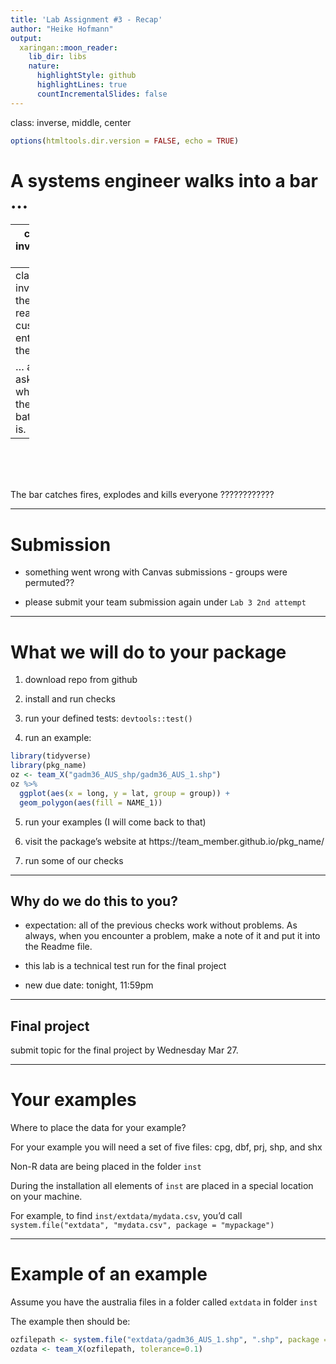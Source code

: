 ```yaml
---
title: 'Lab Assignment #3 - Recap'
author: "Heike Hofmann"
output:
  xaringan::moon_reader:
    lib_dir: libs
    nature:
      highlightStyle: github
      highlightLines: true
      countIncrementalSlides: false
---
```

class: inverse, middle, center
```r
options(htmltools.dir.version = FALSE, echo = TRUE)
```
# A systems engineer walks into a bar ...

---
class: inverse
# ... 

- he orders a beer

- he orders 9,999,999 beers

- he orders -1 beers

- he orders C5F63A beers

- he orders a lizard

---
class: inverse
# the first real customer enters the bar

... and asks where the bathroom is.

--

<br> <br> <br>

The bar catches fires, explodes and kills everyone ????????????

---

# Submission

- something went wrong with Canvas submissions - groups were permuted??

- please submit your team submission again under `Lab 3 2nd attempt`


---

# What we will do to your package

1. download repo from github 

2. install and run checks 

3. run your defined tests: `devtools::test()`

4. run an example:

```r
library(tidyverse)
library(pkg_name)
oz <- team_X("gadm36_AUS_shp/gadm36_AUS_1.shp")
oz %>% 
  ggplot(aes(x = long, y = lat, group = group)) +
  geom_polygon(aes(fill = NAME_1))
```

5. run your examples (I will come back to that)

6. visit the package's website at https://team_member.github.io/pkg_name/

6. run some of our checks 

---

## Why do we do this to you?

- expectation: all of the previous checks work without problems.
As always, when you encounter a problem, make a note of it and put it into the Readme file. 

- this lab is a technical test run for the final project

- new due date: tonight, 11:59pm


---

## Final project

submit topic for the final project by Wednesday Mar 27.


---

# Your examples

Where to place the data for your example?

For your example you will need a set of five files: cpg, dbf, prj, shp, and shx

Non-R data are being placed in the folder `inst`

During the installation all elements of `inst` are placed in a special location on your machine.

For example, to find `inst/extdata/mydata.csv`, you'd call `system.file("extdata", "mydata.csv", package = "mypackage")`

---

# Example of an example

Assume you have the australia files in a folder called `extdata` in folder `inst`

The example then should be:
```r
ozfilepath <- system.file("extdata/gadm36_AUS_1.shp", ".shp", package = "mypackage")
ozdata <- team_X(ozfilepath, tolerance=0.1)
```
